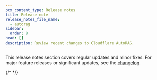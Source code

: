 ```yaml
---
pcx_content_type: Release notes
title: Release note
release_notes_file_name:
  - autorag
sidebar:
  order: 8
head: []
description: Review recent changes to Cloudflare AutoRAG.
---
```



This release notes section covers regular updates and minor fixes. For major feature releases or significant updates, see the [changelog](/changelog).

{/* <!-- Actual content lives in /src/content/release-notes/autorag.yaml. Update the file there for new entries to appear here. For more details, refer to https://developers.cloudflare.com/style-guide/documentation-content-strategy/content-types/changelog/#yaml-file --> */}

<ProductReleaseNotes />
